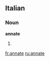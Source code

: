 ==Italian==

===Noun===
'''annate''' {{f}}

# {{plural of|[[annata]]|lang=Italian}}

[[fr:annate]]
[[ru:annate]]